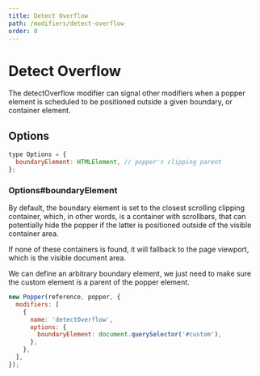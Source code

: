 ```yaml
---
title: Detect Overflow
path: /modifiers/detect-overflow
order: 0
---
```


# Detect Overflow

The detectOverflow modifier can signal other modifiers when a popper element is
scheduled to be positioned outside a given boundary, or container element.

## Options

```js
type Options = {
  boundaryElement: HTMLElement, // popper's clipping parent
};
```

### Options#boundaryElement

By default, the boundary element is set to the closest scrolling clipping
container, which, in other words, is a container with scrollbars, that can
potentially hide the popper if the latter is positioned outside of the visible
container area.

If none of these containers is found, it will fallback to the page viewport,
which is the visible document area.

We can define an arbitrary boundary element, we just need to make sure the
custom element is a parent of the popper element.

```js
new Popper(reference, popper, {
  modifiers: [
    {
      name: 'detectOverflow',
      options: {
        boundaryElement: document.querySelector('#custom'),
      },
    },
  ],
});
```
